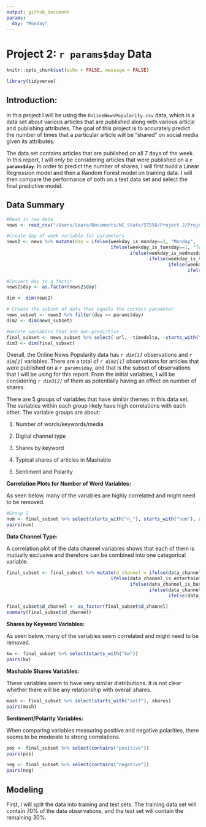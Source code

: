 ```yaml
---
output: github_document
params:
  day: "Monday"
---
```


# Project 2: `r params$day` Data

```r
knitr::opts_chunk$set(echo = FALSE, message = FALSE)
```

```r
library(tidyverse)
```

## Introduction: 

In this project I will be using the `OnlineNewsPopularity.csv` data, which is a data set about various articles that are published along with various article and publishing attributes.  The goal of this project is to accurately predict the number of times that a particular article will be "shared" on social media given its attributes.

The data set contains articles that are published on all 7 days of the week.  In this report, I will *only* be considering articles that were published on a **`r params$day`**.  In order to predict the number of shares, I will first build a Linear Regression model and then a Random Forest model on training data.  I will then compare the performance of both on a test data set and select the final predictive model. 

## Data Summary

```r
#Read in raw data
news <- read_csv("/Users/Saara/Documents/NC State/ST558/Project 2/Project2/Data/OnlineNewsPopularity.csv")

#Create day of week variable for parameters
news2 <- news %>% mutate(day = ifelse(weekday_is_monday==1, "Monday", 
                                      ifelse(weekday_is_tuesday==1, "Tuesday",
                                             ifelse(weekday_is_wednesday==1, "Wednesday", 
                                                    ifelse(weekday_is_thursday==1, "Thursday",
                                                           ifelse(weekday_is_friday==1, "Friday",
                                                                  ifelse(weekday_is_saturday==1, "Saturday", "Sunday")))))))

#Convert day to a factor
news2$day <- as.factor(news2$day)

dim <- dim(news2)
```

```r
# Create the subset of data that equals the correct parameter
news_subset <- news2 %>% filter(day == params$day)
dim2 <- dim(news_subset)

#Delete variables that are non-predictive
final_subset <- news_subset %>% select(-url, -timedelta, -starts_with("weekday_is"), -day, -starts_with("LDA"), -is_weekend)
dim3 <- dim(final_subset)
```

Overall, the Online News Popularity data has *`r dim[1]`* observations and *`r dim[2]`* variables.  There are a total of *`r dim2[1]`* observations for articles that were published on a `r params$day`, and that is the subset of observations that I will be using for this report.  From the initial variables, I will be considering *`r dim3[2]`* of them as potentially having an effect on number of shares.

There are 5 groups of variables that have similar themes in this data set. The variables within each group likely have high correlations with each other. The variable groups are about:

  1.  Number of words/keywords/media
  
  2. Digital channel type
  
  3. Shares by keyword
  
  4. Typical shares of articles in Mashable
  
  5. Sentiment and Polarity

**Correlation Plots for Number of Word Variables:**

As seen below, many of the variables are highly correlated and might need to be removed.

```r
#Group 1
num <- final_subset %>% select(starts_with("n_"), starts_with("num"), average_token_length)
pairs(num)
```

**Data Channel Type:**

A correlation plot of the data channel variables shows that each of them is mutually exclusive and therefore can be combined into one categorical variable.

```r
final_subset <- final_subset %>% mutate(d_channel = ifelse(data_channel_is_lifestyle==1, "lifestyle", 
                                      ifelse(data_channel_is_entertainment==1, "entertainment",
                                             ifelse(data_channel_is_bus==1, "business", 
                                                    ifelse(data_channel_is_socmed==1, "social media",
                                                           ifelse(data_channel_is_tech==1, "tech", "world")))))) %>% select(-starts_with("data_channel"))

final_subset$d_channel <- as_factor(final_subset$d_channel) 
summary(final_subset$d_channel)
```


**Shares by Keyword Variables:**

As seen below, many of the variables seem correlated and might need to be removed.

```r

kw <- final_subset %>% select(starts_with("kw"))
pairs(kw)
```

**Mashable Shares Variables:**

These variables seem to have very similar distributions. It is not clear whether there will be any relationship with overall shares.

```r

mash <- final_subset %>% select(starts_with("self"), shares)
pairs(mash)
```

**Sentiment/Polarity Variables:**

When comparing variables measuring positive and negative polarities, there seems to be moderate to strong correlations.

```r
pos <- final_subset %>% select(contains("positive"))
pairs(pos)

neg <- final_subset %>% select(contains("negative"))
pairs(neg)
```

## Modeling

First, I will split the data into training and test sets.  The training data set will contain 70% of the data observations, and the test set will contain the remaining 30%.
